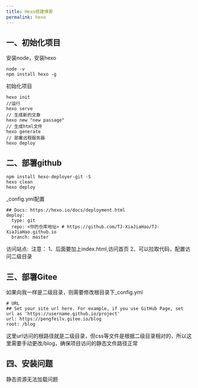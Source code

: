 ```yaml
---
title: Hexo搭建博客
permalink: hexo
---
```


## 一、初始化项目
安装node，安装hexo
```
node -v
npm install hexo -g
```
初始化项目
```
hexo init 
//运行
hexo serve 
// 生成新的文章
hexo new "new passage"
// 生成html文件
hexo generate
// 部署远程服务器
hexo deploy
```
## 二、部署github
```
npm install hexo-deployer-git -S
hexo clean
hexo deploy
```
_config.yml配置
```
## Docs: https://hexo.io/docs/deployment.html
deploy:
  type: git
  repo: <你的仓库地址> # https://github.com/TJ-XiaJiaHao/TJ-XiaJiaHao.github.io
  branch: master
```
访问站点: ​
注意：
1、后面要加上index.html,访问首页
2、可以拉取代码，配置访问二级目录

## 三、部署Gitee
如果向我一样是二级目录，则需要修改根目录下_config.yml
```
# URL
## Set your site url here. For example, if you use GitHub Page, set url as 'https://username.github.io/project'
url: https://pengfeilv.gitee.io/blog
root: /blog
```
这里url访问的根路径就是二级目录，但css等文件是根据二级目录相对的，所以这里需要手动更改/blog，确保项目访问的静态文件路径正常

## 四、安装问题
静态资源无法加载问题
